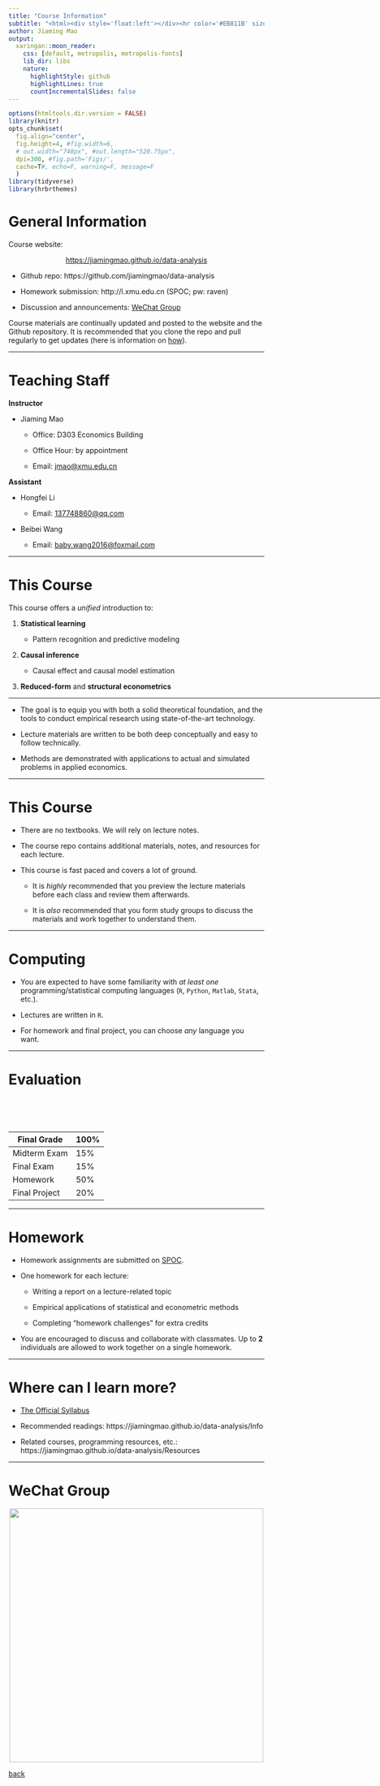 ```yaml
---
title: "Course Information"
subtitle: "<html><div style='float:left'></div><hr color='#EB811B' size=1px width=796px></html>"
author: Jiaming Mao 
output:
  xaringan::moon_reader:
    css: [default, metropolis, metropolis-fonts] 
    lib_dir: libs
    nature:
      highlightStyle: github
      highlightLines: true
      countIncrementalSlides: false
---
```


```r
options(htmltools.dir.version = FALSE)
library(knitr)
opts_chunk$set(
  fig.align="center",  
  fig.height=4, #fig.width=6,
  # out.width="748px", #out.length="520.75px",
  dpi=300, #fig.path='Figs/',
  cache=T#, echo=F, warning=F, message=F
  )
library(tidyverse)
library(hrbrthemes)
```

# General Information

Course website: 

<div style="text-align:center"><a href="https://jiamingmao.github.io/data-analysis">https://jiamingmao.github.io/data-analysis</a></div>

- Github repo: https://github.com/jiamingmao/data-analysis

- Homework submission: http://l.xmu.edu.cn (SPOC; pw: raven)

- Discussion and announcements: [WeChat Group](#10)

Course materials are continually updated and posted to the website and the Github repository. It is recommended that you clone the repo and pull regularly to get updates (here is information on  [how](https://jiamingmao.github.io/principles-of-economics/Software)).

---

# Teaching Staff

**Instructor**

- Jiaming Mao

    - Office: D303 Economics Building
    
    - Office Hour: by appointment
    
    - Email: [jmao@xmu.edu.cn](Emailto: jmao@xmu.edu.cn)
    
**Assistant**

- Hongfei Li 

    - Email: [137748860@qq.com](Emailto: 137748860@qq.com)
    
- Beibei Wang

    - Email: [baby.wang2016@foxmail.com](Emailto: baby.wang2016@foxmail.com)

---

# This Course 

This course offers a *unified* introduction to: 


1. **Statistical learning**

    - Pattern recognition and predictive modeling
    
2. **Causal inference**

    - Causal effect and causal model estimation
    
3. **Reduced-form** and **structural econometrics**

<div style='float:left'></div><hr color='#EB811B' size=1px width=796px>

- The goal is to equip you with both a solid theoretical foundation, and the tools to conduct empirical research using state-of-the-art technology.

- Lecture materials are written to be both deep conceptually and easy to follow technically.

- Methods are demonstrated with applications to actual and simulated problems in applied economics.

---

# This Course 

- There are no textbooks. We will rely on lecture notes.

- The course repo contains additional materials, notes, and resources for each lecture. 

- This course is fast paced and covers a lot of ground. 

    - It is *highly* recommended that you preview the lecture materials before each class and review them afterwards.
    
    - It is *also* recommended that you form study groups to discuss the materials and work together to understand them.

---

# Computing

- You are expected to have some familiarity with *at least one* programming/statistical computing languages (`R`, `Python`, `Matlab`, `Stata`, etc.). 

- Lectures are written in `R`. 

- For homework and final project, you can choose *any* language you want.

---

# Evaluation

<br>
<br>
<br>

Final Grade | 100%
-------- | -------
Midterm Exam | 15%
Final Exam | 15%
Homework | 50%
Final Project | 20%

---

# Homework

- Homework assignments are submitted on [SPOC](http://l.xmu.edu.cn).

- One homework for each lecture:

    - Writing a report on a lecture-related topic
    
    - Empirical applications of statistical and econometric methods
    
    - Completing "homework challenges" for extra credits
    
- You are encouraged to discuss and collaborate with classmates. Up to **2** individuals are allowed to work together on a single homework.

---

# Where can I learn more?

- [The Official Syllabus](https://jiamingmao.github.io/data-analysis/assets/syllabus.pdf)

- Recommended readings: https://jiamingmao.github.io/data-analysis/Info

- Related courses, programming resources, etc.: https://jiamingmao.github.io/data-analysis/Resources

---

# WeChat Group

<center><img src="wechat.jpeg" height="500"></center>

[back](#2)

